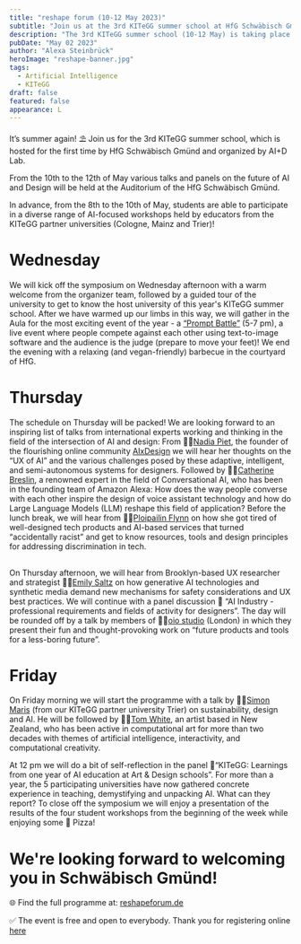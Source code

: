 ```yaml
---
title: "reshape forum (10-12 May 2023)"
subtitle: "Join us at the 3rd KITeGG summer school at HfG Schwäbisch Gmünd"
description: "The 3rd KITeGG summer school (10-12 May) is taking place at HfG Schwäbisch Gmünd."
pubDate: "May 02 2023"
author: "Alexa Steinbrück"
heroImage: "reshape-banner.jpg"
tags:
  - Artificial Intelligence
  - KITeGG
draft: false
featured: false
appearance: L
---
```


It’s summer again! ⛱️ Join us for the 3rd KITeGG summer school, which is hosted for the first time by HfG Schwäbisch Gmünd and organized by AI+D Lab.

From the 10th to the 12th of May various talks and panels on the future of AI and Design will be held at the Auditorium of the HfG Schwäbisch Gmünd.

In advance, from the 8th to the 10th of May, students are able to participate in a diverse range of AI-focused workshops held by educators from the KITeGG partner universities (Cologne, Mainz and Trier)!

# Wednesday

We will kick off the symposium on Wednesday afternoon with a warm welcome from the organizer team, followed by a guided tour of the university to get to know the host university of this year's KITeGG summer school. After we have warmed up our limbs in this way, we will gather in the Aula for the most exciting event of the year - a [“Prompt Battle”](https://promptbattle.com/) (5-7 pm), a live event where people compete against each other using text-to-image software and the audience is the judge (prepare to move your feet)! We end the evening with a relaxing (and vegan-friendly) barbecue in the courtyard of HfG.

# Thursday

The schedule on Thursday will be packed! We are looking forward to an inspiring list of talks from international experts working and thinking in the field of the intersection of AI and design: From 👩‍🔧[Nadia Piet](https://nadiapiet.com/), the founder of the flourishing online community [AIxDesign](https://www.aixdesign.co/) we will hear her thoughts on the “UX of AI” and the various challenges posed by these adaptive, intelligent, and semi-autonomous systems for designers. Followed by 👩‍💻[Catherine Breslin](https://www.catherinebreslin.co.uk/about), a renowned expert in the field of Conversational AI, who has been in the founding team of Amazon Alexa: How does the way people converse with each other inspire the design of voice assistant technology and how do Large Language Models (LLM) reshape this field of application? Before the lunch break, we will hear from 👩‍💻[Ploipailin Flynn](https://ploipail.in/) on how she got tired of well-designed tech products and AI-based services that turned “accidentally racist” and get to know resources, tools and design principles for addressing discrimination in tech.

##

On Thursday afternoon, we will hear from Brooklyn-based UX researcher and strategist 👩‍💻[Emily Saltz](https://www.emilysaltz.space/) on how generative AI technologies and synthetic media demand new mechanisms for safety considerations and UX best practices. We will continue with a panel discussion 👯 “AI Industry - professional requirements and fields of activity for designers”. The day will be rounded off by a talk by members of 👨‍💻[oio studio](https://oio.studio/) (London) in which they present their fun and thought-provoking work on “future products and tools for a less-boring future”.

# Friday

On Friday morning we will start the programme with a talk by 🤹‍♂️[Simon Maris](https://www.linkedin.com/in/simon-maris-749506197) (from our KITeGG partner university Trier) on sustainability, design and AI. He will be followed by 👨‍💻[Tom White](https://aiartists.org/tom-white), an artist based in New Zealand, who has been active in computational art for more than two decades with themes of artificial intelligence, interactivity, and computational creativity.

At 12 pm we will do a bit of self-reflection in the panel 👯“KITeGG: Learnings from one year of AI education at Art & Design schools”. For more than a year, the 5 participating universities have now gathered concrete experience in teaching, demystifying and unpacking AI. What can they report? To close off the symposium we will enjoy a presentation of the results of the four student workshops from the beginning of the week while enjoying some 🍕 Pizza!

# We're looking forward to welcoming you in Schwäbisch Gmünd!

🌐 Find the full programme at:
[reshapeforum.de](https://reshapeforum.de)

✅ The event is free and open to everybody. Thank you for registering online [here](https://www.eventbrite.com/e/reshape-forum-for-artificial-intelligence-in-art-and-design-tickets-616705341277)
